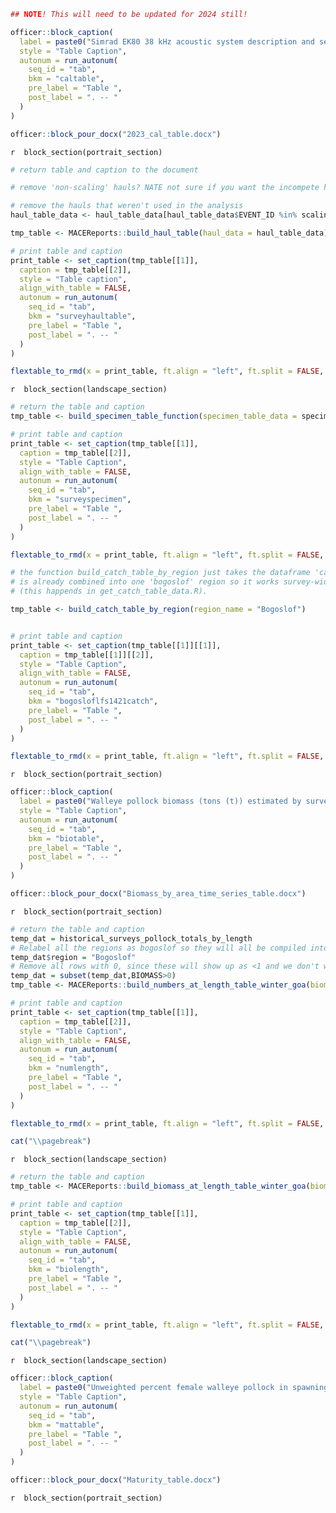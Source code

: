 <!-- TABLES-->
<!-- NOTE- tables 1,2 (calibration parameters, selectivity curves) are not produced here!-->

<!-- TABLES-->

<!-- Insert calibration parameters table already made in a Word document-->
```r
## NOTE! This will need to be updated for 2024 still!

officer::block_caption(
  label = paste0("Simrad EK80 38 kHz acoustic system description and settings used during the ", current_year, " winter acoustic-trawl surveys. These include environmental parameters and results from standard sphere acoustic system calibrations conducted in association with the survey and final values used to calculate biomass & abundance data. The collection settings column contains 12 February EK80 calibration utility results. Other columns are a combination of on-axis and EK80 calibration utility results (see Methods and Results and Discussion sections of text for details)."),
  style = "Table Caption",
  autonum = run_autonum(
    seq_id = "tab",
    bkm = "caltable",
    pre_label = "Table ",
    post_label = ". -- "
  )
)

officer::block_pour_docx("2023_cal_table.docx")

```

<!-- Set as portrait- this extends back to the last 'block_section' call-->
`r  block_section(portrait_section)`

<!-- haul tables -->
```r
# return table and caption to the document

# remove 'non-scaling' hauls? NATE not sure if you want the incompete haul, if you do, get rid of this

# remove the hauls that weren't used in the analysis
haul_table_data <- haul_table_data[haul_table_data$EVENT_ID %in% scaling_hauls$EVENT_ID,]

tmp_table <- MACEReports::build_haul_table(haul_data = haul_table_data)

# print table and caption
print_table <- set_caption(tmp_table[[1]],
  caption = tmp_table[[2]],
  style = "Table caption",
  align_with_table = FALSE,
  autonum = run_autonum(
    seq_id = "tab",
    bkm = "surveyhaultable",
    pre_label = "Table ",
    post_label = ". -- "
  )
)

flextable_to_rmd(x = print_table, ft.align = "left", ft.split = FALSE, ft.keepnext = FALSE, print = TRUE)

```

<!-- Set as landscape- this extends back to the last 'block_section' call -->
`r  block_section(landscape_section)`

<!-- specimen tables -->
```r
# return the table and caption
tmp_table <- build_specimen_table_function(specimen_table_data = specimen_table_data)

# print table and caption
print_table <- set_caption(tmp_table[[1]],
  caption = tmp_table[[2]],
  style = "Table Caption",
  align_with_table = FALSE,
  autonum = run_autonum(
    seq_id = "tab",
    bkm = "surveyspecimen",
    pre_label = "Table ",
    post_label = ". -- "
  )
)

flextable_to_rmd(x = print_table, ft.align = "left", ft.split = FALSE, ft.keepnext = FALSE, print = TRUE)

```

\newpage

<!-- make catch tables for each gear type in the Shelikof Strait-->
```r

# the function build_catch_table_by_region just takes the dataframe 'catch_table_data' and pretties it up- this data
# is already combined into one 'bogoslof' region so it works survey-wide (no umnak/samalga split) 
# (this happends in get_catch_table_data.R).

tmp_table <- build_catch_table_by_region(region_name = "Bogoslof")


# print table and caption
print_table <- set_caption(tmp_table[[1]][[1]],
  caption = tmp_table[[1]][[2]],
  style = "Table Caption",
  align_with_table = FALSE,
  autonum = run_autonum(
    seq_id = "tab",
    bkm = "bogosloflfs1421catch",
    pre_label = "Table ",
    post_label = ". -- "
  )
)

flextable_to_rmd(x = print_table, ft.align = "left", ft.split = FALSE, ft.keepnext = FALSE, print = TRUE)

```

<!-- Set as portrait- this extends back to the last 'block_section' call-->
`r  block_section(portrait_section)`

\newpage

<!-- Insert biomass time series by area table already made in a Word document-->
```r

officer::block_caption(
  label = paste0("Walleye pollock biomass (tons (t)) estimated by survey area and management area from February-March acoustic-trawl surveys in the Bogoslof Island area between 1988 and 2024."),
  style = "Table Caption",
  autonum = run_autonum(
    seq_id = "tab",
    bkm = "biotable",
    pre_label = "Table ",
    post_label = ". -- "
  )
)

officer::block_pour_docx("Biomass_by_area_time_series_table.docx")

```

<!-- Set as portrait- this extends back to the last 'block_section' call-->
`r  block_section(portrait_section)`

\newpage

<!-- biomass and numbers at length and age tables-->


<!-- biomass and numbers at length-->
```r
# return the table and caption
temp_dat = historical_surveys_pollock_totals_by_length
# Relabel all the regions as bogoslof so they will all be compiled into the tables by length
temp_dat$region = "Bogoslof"
# Remove all rows with 0, since these will show up as <1 and we don't want that.
temp_dat = subset(temp_dat,BIOMASS>0)
tmp_table <- MACEReports::build_numbers_at_length_table_winter_goa(biomass_nums_length_data = temp_dat, region = "Bogoslof")

# print table and caption
print_table <- set_caption(tmp_table[[1]],
  caption = tmp_table[[2]],
  style = "Table Caption",
  align_with_table = FALSE,
  autonum = run_autonum(
    seq_id = "tab",
    bkm = "numlength",
    pre_label = "Table ",
    post_label = ". -- "
  )
)

flextable_to_rmd(x = print_table, ft.align = "left", ft.split = FALSE, ft.keepnext = FALSE, print = TRUE)

cat("\\pagebreak")
```


`r  block_section(landscape_section)`

```r
# return the table and caption
tmp_table <- MACEReports::build_biomass_at_length_table_winter_goa(biomass_nums_length_data = temp_dat, region = "Bogoslof")

# print table and caption
print_table <- set_caption(tmp_table[[1]],
  caption = tmp_table[[2]],
  style = "Table Caption",
  align_with_table = FALSE,
  autonum = run_autonum(
    seq_id = "tab",
    bkm = "biolength",
    pre_label = "Table ",
    post_label = ". -- "
  )
)

flextable_to_rmd(x = print_table, ft.align = "left", ft.split = FALSE, ft.keepnext = FALSE, print = TRUE)

cat("\\pagebreak")
```

`r  block_section(landscape_section)`

<!-- Insert maturity percent by year and region already made in a Word document-->
```r

officer::block_caption(
  label = paste0("Unweighted percent female walleye pollock in spawning and post-spawning maturity condition by regions during Bogoslof survey years 1988-2020. Percentages greater than 50% are outlined, and n = total number of female pollock examined."),
  style = "Table Caption",
  autonum = run_autonum(
    seq_id = "tab",
    bkm = "mattable",
    pre_label = "Table ",
    post_label = ". -- "
  )
)

officer::block_pour_docx("Maturity_table.docx")

```

<!-- Set as portrait- this extends back to the last 'block_section' call-->
`r  block_section(portrait_section)`